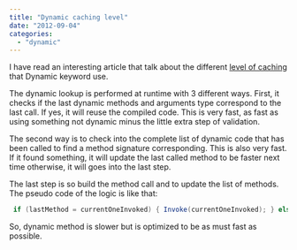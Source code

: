 ```yaml
---
title: "Dynamic caching level"
date: "2012-09-04"
categories: 
  - "dynamic"
---
```


I have read an interesting article that talk about the different [level of caching](http://geekswithblogs.net/simonc/archive/2012/08/20/inside-the-dlr---invoking-methods.aspx?utm_source=dlvr.it&utm_medium=twitter&utm_campaign=kodefuguru) that Dynamic keyword use.

The dynamic lookup is performed at runtime with 3 different ways. First, it checks if the last dynamic methods and arguments type correspond to the last call. If yes, it will reuse the compiled code. This is very fast, as fast as using something not dynamic minus the little extra step of validation.

The second way is to check into the complete list of dynamic code that has been called to find a method signature corresponding. This is also very fast. If it found something, it will update the last called method to be faster next time otherwise, it will goes into the last step.

The last step is so build the method call and to update the list of methods. The pseudo code of the logic is like that:


```csharp
 if (lastMethod = currentOneInvoked) { Invoke(currentOneInvoked); } else if(listMethod.Find(currentOneInvoked)) { Invoke(currentOneInvoked); } else { UpdateAndInvoke(currentOneInvoked, arg0, ...); } 
```

So, dynamic method is slower but is optimized to be as must fast as possible.
